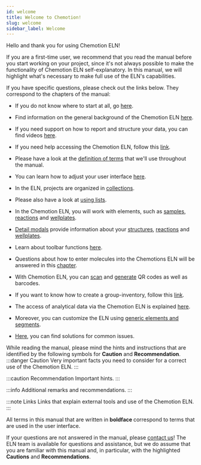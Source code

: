 ```yaml
---
id: welcome
title: Welcome to Chemotion!
slug: welcome
sidebar_label: Welcome
---
```


Hello and thank you for using Chemotion ELN!

If you are a first-time user, we recommend that you read the manual before you start working on your project,
since it's not always possible to make the functionality of Chemotion ELN self-explanatory.
In this manual, we will highlight what's necessary to make full use of the ELN's capabilities.

If you have specific questions, please check out the links below.
They correspond to the chapters of the manual:

- If you do not know where to start at all, go [here](firststeps).

- Find information on the general background of the Chemotion ELN [here](about).

- If you need support on how to report and structure your data, you can find videos [here](videos_eln).

- If you need help accessing the Chemotion ELN, follow this [link](browser).

- Please have a look at the [definition of terms](structure) that we'll use throughout the manual.

- You can learn how to adjust your user interface [here](adjusting_views).

- In the ELN, projects are organized in [collections](collections).

- Please also have a look at [using lists](lists_eln).

- In the Chemotion ELN, you will work with elements,
such as [samples](samples), [reactions](reactions) and [wellplates](wellplates).

- [Detail modals](details_modal) provide information about your [structures](details_modal#details-modal-for-samples), [reactions](details_modal#details-modal-for-reactions) and [wellplates](details_modal#details-modal-for-wellplates).

- Learn about toolbar functions [here](toolbar_functions).

- Questions about how to enter molecules into the Chemotions ELN will be answered in this [chapter](ketcher).

- With Chemotion ELN, you can [scan](barcodes#scan-barcodeqr-code) and [generate](barcodes#generate-barcodeqr-code) QR codes as well as barcodes.

- If you want to know how to create a group-inventory, follow this [link](inventory).

- The access of analytical data via the Chemotion ELN is explained [here](analysis).

- Moreover, you can customize the ELN using [generic elements and segments](generic_config).

- [Here](problems), you can find solutions for common issues.


While reading the manual, please mind the hints and instructions that are identified by the following symbols for <b>Caution</b> and <b>Recommendation</b>.
:::danger Caution
Very important facts you need to consider for a correct use of the Chemotion ELN.
:::

:::caution Recommendation
Important hints.
:::

:::info
Additional remarks and recommendations.
:::

:::note Links
Links that explain external tools and use of the Chemotion ELN.
:::

All terms in this manual that are written in <b> boldface </b> correspond to terms that are used in the user interface.


If your questions are not answered in the manual, please [contact us](specific_contact)!
The ELN team is available for questions and assistance, but we do assume that you are familiar with this manual and,
in particular, with the highlighted <b>Cautions</b> and <b>Recommendations</b>.


